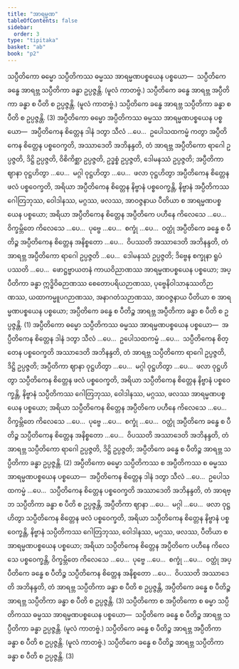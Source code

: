 ```yaml
---
title: "အာရမ္မဏ"
tableOfContents: false
sidebar:
  order: 3
type: "tipitaka"
basket: "ab"
book: "p2"
---
```



<DynamicBreadcrumb />

<Division number="150" book="p2" e="ch" v="38" p="426">

<Paragraph number="4402" book="p2">
သပ္ပီတိကော ဓမ္မော သပ္ပီတိကဿ ဓမ္မဿ အာရမ္မဏပစ္စယေန ပစ္စယော—  သပ္ပီတိကေ ခန္ဓေ အာရဗ္ဘ သပ္ပီတိကာ ခန္ဓာ ဥပ္ပဇ္ဇန္တိ. (မူလံ ကာတဗ္ဗံ.) သပ္ပီတိကေ ခန္ဓေ အာရဗ္ဘ အပ္ပီတိကာ ခန္ဓာ စ ပီတိ စ ဥပ္ပဇ္ဇန္တိ. (မူလံ ကာတဗ္ဗံ.) သပ္ပီတိကေ ခန္ဓေ အာရဗ္ဘ သပ္ပီတိကာ ခန္ဓာ စ ပီတိ စ ဥပ္ပဇ္ဇန္တိ. (3)
</Paragraph>

</Division>
<Division number="151" book="p2" e="ch" v="38" p="427">

<Paragraph number="4403" book="p2">
အပ္ပီတိကော ဓမ္မော အပ္ပီတိကဿ ဓမ္မဿ အာရမ္မဏပစ္စယေန ပစ္စယော—  အပ္ပီတိကေန စိတ္တေန ဒါနံ ဒတွာ သီလံ …ပေ…  ဥပေါသထကမ္မံ ကတွာ အပ္ပီတိကေန စိတ္တေန ပစ္စဝေက္ခတိ, အဿာဒေတိ အဘိနန္ဒတိ, တံ အာရဗ္ဘ အပ္ပီတိကော ရာဂေါ ဥပ္ပဇ္ဇတိ, ဒိဋ္ဌိ ဥပ္ပဇ္ဇတိ, ဝိစိကိစ္ဆာ ဥပ္ပဇ္ဇတိ, ဥဒ္ဓစ္စံ ဥပ္ပဇ္ဇတိ, ဒေါမနဿံ ဥပ္ပဇ္ဇတိ; အပ္ပီတိကာ ဈာနာ ဝုဋ္ဌဟိတွာ …ပေ…  မဂ္ဂါ ဝုဋ္ဌဟိတွာ …ပေ…  ဖလာ ဝုဋ္ဌဟိတွာ အပ္ပီတိကေန စိတ္တေန ဖလံ ပစ္စဝေက္ခတိ, အရိယာ အပ္ပီတိကေန စိတ္တေန နိဗ္ဗာနံ ပစ္စဝေက္ခန္တိ, နိဗ္ဗာနံ အပ္ပီတိကဿ ဂေါတြဘုဿ, ဝေါဒါနဿ, မဂ္ဂဿ, ဖလဿ, အာဝဇ္ဇနာယ ပီတိယာ စ အာရမ္မဏပစ္စယေန ပစ္စယော; အရိယာ အပ္ပီတိကေန စိတ္တေန အပ္ပီတိကေ ပဟီနေ ကိလေသေ …ပေ…  ဝိက္ခမ္ဘိတေ ကိလေသေ …ပေ…  ပုဗ္ဗေ …ပေ…  စက္ခုံ …ပေ…  ဝတ္ထုံ အပ္ပီတိကေ ခန္ဓေ စ ပီတိဉ္စ အပ္ပီတိကေန စိတ္တေန အနိစ္စတော …ပေ…  ဝိပဿတိ အဿာဒေတိ အဘိနန္ဒတိ, တံ အာရဗ္ဘ အပ္ပီတိကော ရာဂေါ ဥပ္ပဇ္ဇတိ …ပေ…  ဒေါမနဿံ ဥပ္ပဇ္ဇတိ; ဒိဗ္ဗေန စက္ခုနာ ရူပံ ပဿတိ …ပေ…  ဖောဋ္ဌဗ္ဗာယတနံ ကာယဝိညာဏဿ အာရမ္မဏပစ္စယေန ပစ္စယော; အပ္ပီတိကာ ခန္ဓာ ဣဒ္ဓိဝိဓဉာဏဿ စေတောပရိယဉာဏဿ, ပုဗ္ဗေနိဝါသာနုဿတိဉာဏဿ, ယထာကမ္မူပဂဉာဏဿ, အနာဂတံသဉာဏဿ, အာဝဇ္ဇနာယ ပီတိယာ စ အာရမ္မဏပစ္စယေန ပစ္စယော; အပ္ပီတိကေ ခန္ဓေ စ ပီတိဉ္စ အာရဗ္ဘ အပ္ပီတိကာ ခန္ဓာ စ ပီတိ စ ဥပ္ပဇ္ဇန္တိ. (1)
</Paragraph>

<Paragraph number="4404" book="p2">
အပ္ပီတိကော ဓမ္မော သပ္ပီတိကဿ ဓမ္မဿ အာရမ္မဏပစ္စယေန ပစ္စယော—  အပ္ပီတိကေန စိတ္တေန ဒါနံ ဒတွာ သီလံ …ပေ…  ဥပေါသထကမ္မံ …ပေ…  သပ္ပီတိကေန စိတ္တေန ပစ္စဝေက္ခတိ အဿာဒေတိ အဘိနန္ဒတိ, တံ အာရဗ္ဘ သပ္ပီတိကော ရာဂေါ ဥပ္ပဇ္ဇတိ, ဒိဋ္ဌိ ဥပ္ပဇ္ဇတိ; အပ္ပီတိကာ ဈာနာ ဝုဋ္ဌဟိတွာ …ပေ…  မဂ္ဂါ ဝုဋ္ဌဟိတွာ …ပေ…  ဖလာ ဝုဋ္ဌဟိတွာ သပ္ပီတိကေန စိတ္တေန ဖလံ ပစ္စဝေက္ခတိ, အရိယာ သပ္ပီတိကေန စိတ္တေန နိဗ္ဗာနံ ပစ္စဝေက္ခန္တိ, နိဗ္ဗာနံ သပ္ပီတိကဿ ဂေါတြဘုဿ, ဝေါဒါနဿ, မဂ္ဂဿ, ဖလဿ အာရမ္မဏပစ္စယေန ပစ္စယော; အရိယာ သပ္ပီတိကေန စိတ္တေန အပ္ပီတိကေ ပဟီနေ ကိလေသေ …ပေ…  ဝိက္ခမ္ဘိတေ ကိလေသေ …ပေ…  ပုဗ္ဗေ …ပေ…  စက္ခုံ …ပေ…  ဝတ္ထုံ အပ္ပီတိကေ ခန္ဓေ စ ပီတိဉ္စ သပ္ပီတိကေန စိတ္တေန အနိစ္စတော …ပေ…  ဝိပဿတိ အဿာဒေတိ အဘိနန္ဒတိ, တံ အာရဗ္ဘ သပ္ပီတိကော ရာဂေါ ဥပ္ပဇ္ဇတိ, ဒိဋ္ဌိ ဥပ္ပဇ္ဇတိ; အပ္ပီတိကေ ခန္ဓေ စ ပီတိဉ္စ အာရဗ္ဘ သပ္ပီတိကာ ခန္ဓာ ဥပ္ပဇ္ဇန္တိ. (2)
</Paragraph>

<Paragraph number="4405" book="p2">
အပ္ပီတိကော ဓမ္မော သပ္ပီတိကဿ စ အပ္ပီတိကဿ စ ဓမ္မဿ အာရမ္မဏပစ္စယေန ပစ္စယော—  အပ္ပီတိကေန စိတ္တေန ဒါနံ ဒတွာ သီလံ …ပေ…  ဥပေါသထကမ္မံ …ပေ…  သပ္ပီတိကေန စိတ္တေန ပစ္စဝေက္ခတိ အဿာဒေတိ အဘိနန္ဒတိ, တံ အာရဗ္ဘ သပ္ပီတိကာ ခန္ဓာ စ ပီတိ စ ဥပ္ပဇ္ဇန္တိ, အပ္ပီတိကာ ဈာနာ …ပေ…  မဂ္ဂါ …ပေ…  ဖလာ ဝုဋ္ဌဟိတွာ သပ္ပီတိကေန စိတ္တေန ဖလံ ပစ္စဝေက္ခတိ, အရိယာ သပ္ပီတိကေန စိတ္တေန နိဗ္ဗာနံ ပစ္စဝေက္ခန္တိ, နိဗ္ဗာနံ သပ္ပီတိကဿ ဂေါတြဘုဿ, ဝေါဒါနဿ, မဂ္ဂဿ, ဖလဿ, ပီတိယာ စ အာရမ္မဏပစ္စယေန ပစ္စယော; အရိယာ သပ္ပီတိကေန စိတ္တေန အပ္ပီတိကေ ပဟီနေ ကိလေသေ ပစ္စဝေက္ခန္တိ, ဝိက္ခမ္ဘိတေ ကိလေသေ …ပေ…  ပုဗ္ဗေ …ပေ…  စက္ခုံ …ပေ…  ဝတ္ထုံ အပ္ပီတိကေ ခန္ဓေ စ ပီတိဉ္စ သပ္ပီတိကေန စိတ္တေန အနိစ္စတော …ပေ…  ဝိပဿတိ အဿာဒေတိ အဘိနန္ဒတိ, တံ အာရဗ္ဘ သပ္ပီတိကာ ခန္ဓာ စ ပီတိ စ ဥပ္ပဇ္ဇန္တိ, အပ္ပီတိကေ ခန္ဓေ စ ပီတိဉ္စ အာရဗ္ဘ သပ္ပီတိကာ ခန္ဓာ စ ပီတိ စ ဥပ္ပဇ္ဇန္တိ. (3)
</Paragraph>

</Division>
<Division number="152" book="p2" e="ch" v="38" p="427">

<Paragraph number="4406" book="p2">
သပ္ပီတိကော စ အပ္ပီတိကော စ ဓမ္မာ သပ္ပီတိကဿ ဓမ္မဿ အာရမ္မဏပစ္စယေန ပစ္စယော—  သပ္ပီတိကေ ခန္ဓေ စ ပီတိဉ္စ အာရဗ္ဘ သပ္ပီတိကာ ခန္ဓာ ဥပ္ပဇ္ဇန္တိ. (မူလံ ကာတဗ္ဗံ.) သပ္ပီတိကေ ခန္ဓေ စ ပီတိဉ္စ အာရဗ္ဘ အပ္ပီတိကာ ခန္ဓာ စ ပီတိ စ ဥပ္ပဇ္ဇန္တိ.
</Paragraph>

<Paragraph number="4407" book="p2">
(မူလံ ကာတဗ္ဗံ.) သပ္ပီတိကေ ခန္ဓေ စ ပီတိဉ္စ အာရဗ္ဘ သပ္ပီတိကာ ခန္ဓာ စ ပီတိ စ ဥပ္ပဇ္ဇန္တိ. (3)
</Paragraph>
</Division>